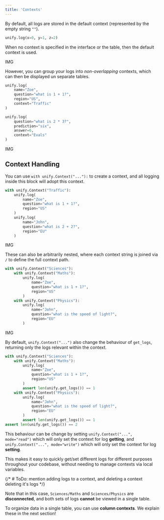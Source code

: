 ```yaml
---
title: 'Contexts'
---
```


By default, all logs are stored in the default context (represented by the empty string `""`).

```python
unify.log(x=0, y=1, z=2)
```

When no context is specified in the interface or the table, then the default context is used.

IMG

However, you can group your logs into *non-overlapping* contexts, which can then be displayed un separate tables.

```python
unify.log(
    name="Zoe",
    question="what is 1 + 1?",
    region="US",
    context="Traffic"
)

unify.log(
    question="what is 2 * 3?",
    prediction="six",
    answer=6,
    context="Evals"
)
```

IMG

## Context Handling

You can use `with unify.Context("..."):` to create a context, and all logging inside this block will adopt this context.

```python
with unify.Context("Traffic"):
    unify.log(
        name="Zoe",
        question="what is 1 + 1?",
        region="US"
    )
    unify.log(
        name="John",
        question="what is 2 + 2?",
        region="EU"
    )
```

IMG

These can also be arbitrarily nested, where each context string is joined via `/` to define the full context path.

```python
with unify.Context("Sciences"):
    with unify.Context("Maths"):
        unify.log(
            name="Zoe",
            question="what is 1 + 1?",
            region="US"
        )
    with unify.Context("Physics"):
        unify.log(
            name="John",
            question="what is the speed of light?",
            region="EU"
        )
```

IMG

By default, `unify.Context("...")` also change the behaviour of `get_logs`, returning only the logs relevant within the context.

```python
with unify.Context("Sciences"):
    with unify.Context("Maths"):
        unify.log(
            name="Zoe",
            question="what is 1 + 1?",
            region="US"
        )
        assert len(unify.get_logs()) == 1
    with unify.Context("Physics"):
        unify.log(
            name="John",
            question="what is the speed of light?",
            region="EU"
        )
        assert len(unify.get_logs()) == 1
assert len(unify.get_logs()) == 2
```

This behaviour can be change by setting `unify.Context("...", mode="read")` which will only set the context for log **getting**,
and `unify.Context("...", mode="write")` which will only set the context for log **setting**.

This makes it easy to quickly get/set different logs for different purposes throughout your codebase, without needing to manage contexts via local variables.

{/* # ToDo: mention adding logs to a context, and deleting a context deleting it's logs */}

Note that in this case, `Sciences/Maths` and `Sciences/Physics` are **disconnected**, and both sets of logs **cannot** be viewed in a single table.

To organize data in a single table, you can use **column contexts**. We explain these in the next section!
